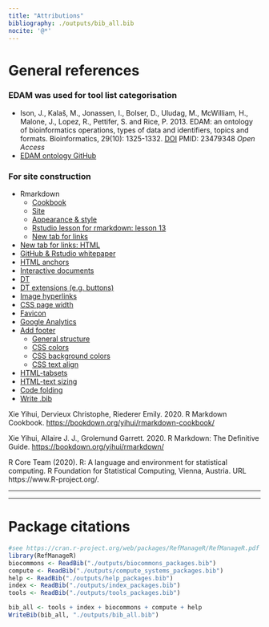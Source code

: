 ```yaml
---
title: "Attributions"
bibliography: ./outputs/bib_all.bib
nocite: '@*'
---
```


# General references 

### EDAM was used for tool list categorisation

- Ison, J., Kalaš, M., Jonassen, I., Bolser, D., Uludag, M., McWilliam, H., Malone, J., Lopez, R., Pettifer, S. and Rice, P. 2013. EDAM: an ontology of bioinformatics operations, types of data and identifiers, topics and formats. Bioinformatics, 29(10): 1325-1332. [DOI](https://doi.org/10.1093/bioinformatics/btt113) PMID: 23479348 *Open Access*
- [EDAM ontology GitHub](https://github.com/edamontology/edamontology)

### For site construction

- Rmarkdown
     - [Cookbook](https://bookdown.org/yihui/rmarkdown-cookbook/)
     - [Site](https://bookdown.org/yihui/rmarkdown/rmarkdown-site.html)
     - [Appearance & style](https://bookdown.org/yihui/rmarkdown/html-document.html#appearance-and-style)
     - [Rstudio lesson for rmarkdown: lesson 13](https://rmarkdown.rstudio.com/lesson-13.html)
     - [New tab for links](https://community.rstudio.com/t/how-to-direct-a-link-to-another-tab-in-md-files/48737/2)
- [New tab for links: HTML](https://stackoverflow.com/a/17711167)
- [GitHub & Rstudio whitepaper](https://resources.github.com/whitepapers/github-and-rstudio/)
- [HTML anchors](https://stackoverflow.com/a/7015050)
- [Interactive documents](https://bookdown.org/yihui/rmarkdown/interactive-documents.html)
- [DT](https://rstudio.github.io/DT/)
- [DT extensions (e.g. buttons)](https://rstudio.github.io/DT/extensions.html)
- [Image hyperlinks](https://stackoverflow.com/a/42235353)
- [CSS page width](https://stackoverflow.com/a/46564977)
- [Favicon](https://bookdown.org/yihui/rmarkdown-cookbook/favicon.html)
- [Google Analytics](https://stackoverflow.com/a/45169407)
- [Add footer](https://bookdown.org/yihui/rmarkdown-cookbook/include-html.html)
     - [General structure](https://github.com/rstudio/rmarkdown/issues/1761#issuecomment-574875775)
     - [CSS colors](https://www.w3schools.com/cssref/css_colors.asp)
     - [CSS background colors](https://stackoverflow.com/a/38387051)
     - [CSS text align](https://www.w3schools.com/cssref/pr_text_text-align.ASP)
- [HTML-tabsets](https://bookdown.org/yihui/rmarkdown-cookbook/html-tabs.html)
- [HTML-text sizing](https://stackoverflow.com/a/44906182)
- [Code folding](https://bookdown.org/yihui/rmarkdown-cookbook/fold-show.html)
- [Write .bib](https://bookdown.org/yihui/rmarkdown-cookbook/write-bib.html)


Xie Yihui, Dervieux Christophe, Riederer Emily. 2020. R Markdown Cookbook. [https://bookdown.org/yihui/rmarkdown-cookbook/](https://bookdown.org/yihui/rmarkdown-cookbook/)

Xie Yihui, Allaire J. J., Grolemund Garrett. 2020. R Markdown: The Definitive Guide. [https://bookdown.org/yihui/rmarkdown/](https://bookdown.org/yihui/rmarkdown/)

R Core Team (2020). R: A language and environment for statistical computing. R Foundation for Statistical Computing,
  Vienna, Austria. URL https://www.R-project.org/.

-----

-----

# Package citations

```r
#see https://cran.r-project.org/web/packages/RefManageR/RefManageR.pdf
library(RefManageR)
biocommons <- ReadBib("./outputs/biocommons_packages.bib")
compute <- ReadBib("./outputs/compute_systems_packages.bib")
help <- ReadBib("./outputs/help_packages.bib")
index <- ReadBib("./outputs/index_packages.bib")
tools <- ReadBib("./outputs/tools_packages.bib")

bib_all <- tools + index + biocommons + compute + help
WriteBib(bib_all, "./outputs/bib_all.bib")
```

